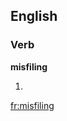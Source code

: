==English==

===Verb===
'''misfiling'''

# {{third-person singular of|[[misfile]]}}

[[fr:misfiling]]
